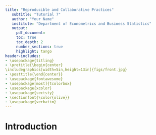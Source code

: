 ```yaml
---
title: "Reproducible and Collaborative Practices"
   subtitle: "Tutorial 7"
   author: "Your Name"
   institute: "Department of Econometrics and Business Statistics"
   output:
     pdf_document:
     toc: true
     toc_depth: 2 
     number_sections: true 
     highlight: tango
header-includes:
- \usepackage{titling}
- \pretitle{\begin{center}
\includegraphics[width=5in,height=13in]{figs/front.jpg}
- \posttitle{\end{center}}
- \usepackage{fontawesome}
- \usepackage[most]{tcolorbox}
- \usepackage{xcolor}
- \usepackage{sectsty}
- \sectionfont{\color{olive}}
- \usepackage{verbatim}
---
```


# Introduction
